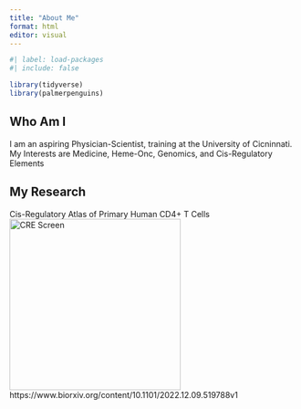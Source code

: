 ```yaml
---
title: "About Me"
format: html
editor: visual
---
```


```r
#| label: load-packages
#| include: false

library(tidyverse)
library(palmerpenguins)
```

## Who Am I

I am an aspiring Physician-Scientist, training at the University of Cicninnati. 
My Interests are Medicine, Heme-Onc, Genomics, and Cis-Regulatory Elements

## My Research

Cis-Regulatory Atlas of Primary Human CD4+ T Cells
![CRE Screen](Fig1.png){width=300}
https://www.biorxiv.org/content/10.1101/2022.12.09.519788v1
